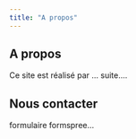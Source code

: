 ```yaml
---
title: "A propos"
---
```


## A propos

Ce site est réalisé par ... suite....

## Nous contacter

formulaire formspree...